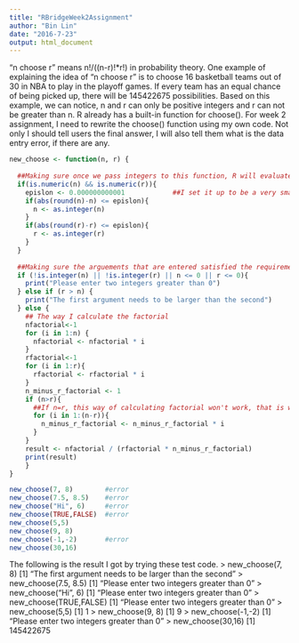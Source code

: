 ---
title: "RBridgeWeek2Assignment"
author: "Bin Lin"
date: "2016-7-23"
output: html_document
---


"n choose r" means n!/((n-r)!*r!) in probability theory. One example of explaining the idea of "n choose r" is to choose 16 basketball teams out of 30 in NBA to play in the playoff games. If every team has an equal chance of being picked up, there will be 145422675 possibilities.  Based on this example, we can notice, n and r can only be positive integers and r can not be greater than n. R already has a built-in function for choose(). For week 2 assignment, I need to rewrite the choose() function using my own code. Not only I should tell users the final answer, I will also tell them what is the data entry error, if there are any. 

```{r}
new_choose <- function(n, r) {
  
  ##Making sure once we pass integers to this function, R will evaluate the arguments as integer.
  if(is.numeric(n) && is.numeric(r)){
    epislon <- 0.000000000001            ##I set it up to be a very small number
    if(abs(round(n)-n) <= epislon){
      n <- as.integer(n)
    }
    if(abs(round(r)-r) <= epislon){
      r <- as.integer(r)
    }
  }
  
  ##Making sure the arguements that are entered satisfied the requirement for choose() function
  if (!is.integer(n) || !is.integer(r) || n <= 0 || r <= 0){
    print("Please enter two integers greater than 0")
  } else if (r > n) {
    print("The first argument needs to be larger than the second")
  } else {
    ## The way I calculate the factorial
    nfactorial<-1
    for (i in 1:n) {
      nfactorial <- nfactorial * i
    }
    rfactorial<-1
    for (i in 1:r){
      rfactorial <- rfactorial * i
    }
    n_minus_r_factorial <- 1
    if (n>r){
      ##If n=r, this way of calculating factorial won't work, that is why I use a if statement to control it.
      for (i in 1:(n-r)){
        n_minus_r_factorial <- n_minus_r_factorial * i
      }
    }
    result <- nfactorial / (rfactorial * n_minus_r_factorial)
    print(result)
    }
}
```


```{r}
new_choose(7, 8)        #error
new_choose(7.5, 8.5)    #error
new_choose("Hi", 6)     #error
new_choose(TRUE,FALSE)  #error
new_choose(5,5)
new_choose(9, 8)
new_choose(-1,-2)       #error
new_choose(30,16)
```

The following is the result I got by trying these test code.
> new_choose(7, 8)
[1] "The first argument needs to be larger than the second"
> new_choose(7.5, 8.5)
[1] "Please enter two integers greater than 0"
> new_choose("Hi", 6)
[1] "Please enter two integers greater than 0"
> new_choose(TRUE,FALSE)
[1] "Please enter two integers greater than 0"
> new_choose(5,5)
[1] 1
> new_choose(9, 8)
[1] 9
> new_choose(-1,-2)
[1] "Please enter two integers greater than 0"
> new_choose(30,16)
[1] 145422675
